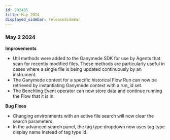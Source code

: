 ```yaml
---
id: 202405
title: May 2024
displayed_sidebar: releaseSideBar
---
```


### May 2 2024
**Improvements**
- Util methods were added to the Ganymede SDK for use by Agents that scan for recently modified files. These methods are particularly useful in cases where a single file is being updated continuously by an instrument.
- The Ganymede context for a specific historical Flow Run can now be retrieved by instantiating Ganymede context with a run_id set.
- The Benchling Event operator can now store data and continue running the Flow that it is in.

**Bug Fixes**
- Changing environments with an active file search will now clear the search parameters.
- In the advanced search panel, the tag type dropdown now uses tag type display name instead of tag type id.